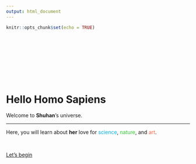 ```yaml
---
output: html_document
---
```


```r
knitr::opts_chunk$set(echo = TRUE)
```


<br>
<br>
<br>
<br>
<br>
<br>
<br>


<div class="jumbotron">
  <h1 class="display-3">Hello Homo Sapiens</h1>
  <p>Welcome to <strong>Shuhan</strong>'s universe.</p>
  <hr class="my-4">
  <p>Here, you will learn about <strong>her</strong> love for <font color="skyblue1">science</font>, <font color="limegreen">nature</font>, and <font color="tomato">art</font>.</p>
  <br>
  <p class="lead">
  <a class="btn btn-primary btn-lg" href="project.html" role="button">Let's begin</a>
  </p>
</div>
